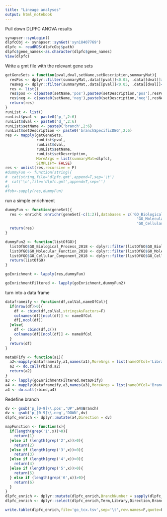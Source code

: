 ```yaml
---
title: "Lineage analyses"
output: html_notebook
---
```


Pull down DLPFC ANOVA results

```r
synapser::synLogin()
dlpfcObj <- synapser::synGet('syn18407769')
dlpfc <- readRDS(dlpfcObj$path)
dlpfc$gene_names<-as.character(dlpfc$gene_names)
View(dlpfc)
```


Write a gmt file with the relevant gene sets


```r
getGeneSets = function(pval,dval,setName,setDescription,summaryMat){
  resPos <- dplyr::filter(summaryMat,.data[[pval]]<0.05, .data[[dval]]>0)
  resNeg <- dplyr::filter(summaryMat,.data[[pval]]<0.05, .data[[dval]]<0)
  res <- list()
  res$pos <- c(paste0(setName,'pos'),paste0(setDescription,'pos'),resPos$gene_names)
  res$neg <- c(paste0(setName,'neg'),paste0(setDescription,'neg'),resNeg$gene_names)
  return(res)
}
runList <- list()
runList$pval <- paste0('p_',2:6)
runList$dval <- paste0('d_',2:6)
runList$setName <- paste0('branch',2:6)
runList$setDescription <- paste0('branchSpecificDEG',2:6)
res <- mapply(getGeneSets,
              runList$pval,
              runList$dval,
              runList$setName,
              runList$setDescription,
              MoreArgs = list(summaryMat=dlpfc),
              SIMPLIFY= FALSE)
res <- unlist(res,recursive = F)
#dummyFun <- function(string){
#  cat(string,file='dlpfc.gmt',append=T,sep='\t')
#  cat('\n',file='dlpfc.gmt',append=T,sep='')
#}
#fob<-sapply(res,dummyFun)
```


run a simple enrichment
```r
dummyFun <- function(geneSet){
  res <- enrichR::enrichr(geneSet[-c(1:2)],databases = c('GO_Biological_Process_2018',
                                                           'GO_Molecular_Function_2018',
                                                           'GO_Cellular_Component_2018'))
  return(res)
}

dummyFun2 <- function(listOfGO){
  listOfGO$GO_Biological_Process_2018 <- dplyr::filter(listOfGO$GO_Biological_Process_2018,Adjusted.P.value <0.05)
  listOfGO$GO_Molecular_Function_2018 <- dplyr::filter(listOfGO$GO_Molecular_Function_2018,Adjusted.P.value <0.05)
  listOfGO$GO_Cellular_Component_2018 <- dplyr::filter(listOfGO$GO_Cellular_Component_2018,Adjusted.P.value <0.05)
  return(listOfGO)
}

goEnrichment <- lapply(res,dummyFun)

goEnrichmentFiltered <- lapply(goEnrichment,dummyFun2)

```

turn into a data frame

```r
dataframeify <- function(df,colVal,nameOfCol){
  if(nrow(df)>0){
    df <- cbind(df,colVal,stringsAsFactors=F)
    colnames(df)[ncol(df)] <- nameOfCol
    df[,ncol(df)] 
  }else{
    df <- cbind(df,c())
    colnames(df)[ncol(df)] <- nameOfCol
  }
  return(df)
}

metaDFify <- function(a1){
  a2<-mapply(dataframeify,a1,names(a1),MoreArgs = list(nameOfCol='Library'),SIMPLIFY=F)
  a2 <- do.call(rbind,a2)
  return(a2)
}
a3 <- lapply(goEnrichmentFiltered,metaDFify)
a4 <- mapply(dataframeify,a3,names(a3),MoreArgs = list(nameOfCol='Branch'),SIMPLIFY=F)
a4 <- do.call(rbind,a4)

```

Redefine branch

```r
dv <- gsub('p_[0-9]\\.pos','UP',a4$Branch)
dv <- gsub('p_[0-9]\\.neg','DOWN',dv)
dlpfc_enrich <- dplyr::mutate(a4,Direction = dv)

mapFunction <- function(x){
  if(length(grep('1',x))>0){
    return(1)
  }else if (length(grep('2',x))>0){
    return(2)
  }else if (length(grep('3',x))>0){
    return(3)
  }else if (length(grep('4',x))>0){
    return(4)
  }else if (length(grep('5',x))>0){
    return(5)
  } else if (length(grep('6',x))>0){
    return(6)
  }
}
dlpfc_enrich <- dplyr::mutate(dlpfc_enrich,BranchNumber = sapply(dlpfc_enrich$Branch,mapFunction))
dlpfc_enrich <- dplyr::select(dlpfc_enrich,Term,Library,Direction,BranchNumber,P.value,Adjusted.P.value,Overlap,Z.score,Genes)

write.table(dlpfc_enrich,file='go_tcx.tsv',sep='\t',row.names=F,quote=F)
```